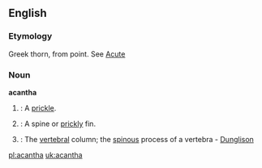 ==English==

===Etymology===
Greek  thorn, from point. See [[Acute]]

===Noun===
'''acantha'''

#{{botany}}: A [[prickle]].
#{{zoology}}: A spine or [[prickly]] fin.
#{{anatomy}}: The [[vertebral]] column; the [[spinous]] process of a vertebra - [[Dunglison]]

[[pl:acantha]]
[[uk:acantha]]